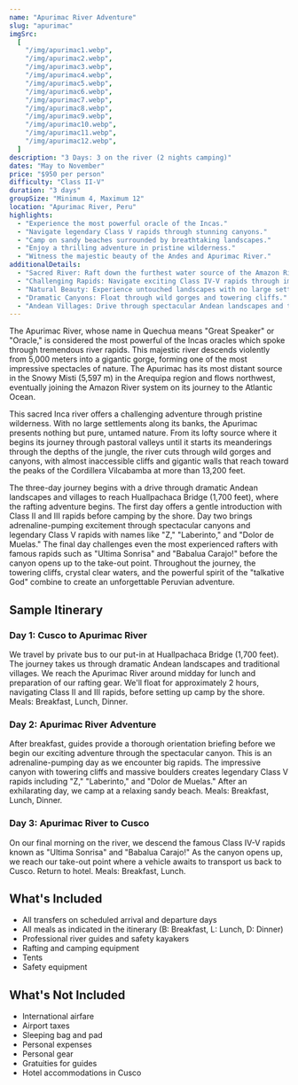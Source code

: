 ```yaml
---
name: "Apurimac River Adventure"
slug: "apurimac"
imgSrc:
  [
    "/img/apurimac1.webp",
    "/img/apurimac2.webp",
    "/img/apurimac3.webp",
    "/img/apurimac4.webp",
    "/img/apurimac5.webp",
    "/img/apurimac6.webp",
    "/img/apurimac7.webp",
    "/img/apurimac8.webp",
    "/img/apurimac9.webp",
    "/img/apurimac10.webp",
    "/img/apurimac11.webp",
    "/img/apurimac12.webp",
  ]
description: "3 Days: 3 on the river (2 nights camping)"
dates: "May to November"
price: "$950 per person"
difficulty: "Class II-V"
duration: "3 days"
groupSize: "Minimum 4, Maximum 12"
location: "Apurimac River, Peru"
highlights:
  - "Experience the most powerful oracle of the Incas."
  - "Navigate legendary Class V rapids through stunning canyons."
  - "Camp on sandy beaches surrounded by breathtaking landscapes."
  - "Enjoy a thrilling adventure in pristine wilderness."
  - "Witness the majestic beauty of the Andes and Apurimac River."
additionalDetails:
  - "Sacred River: Raft down the furthest water source of the Amazon River."
  - "Challenging Rapids: Navigate exciting Class IV-V rapids through impressive canyons."
  - "Natural Beauty: Experience untouched landscapes with no large settlements along the banks."
  - "Dramatic Canyons: Float through wild gorges and towering cliffs."
  - "Andean Villages: Drive through spectacular Andean landscapes and traditional villages."
---
```


The Apurimac River, whose name in Quechua means "Great Speaker" or "Oracle," is considered the most powerful of the Incas oracles which spoke through tremendous river rapids. This majestic river descends violently from 5,000 meters into a gigantic gorge, forming one of the most impressive spectacles of nature. The Apurimac has its most distant source in the Snowy Misti (5,597 m) in the Arequipa region and flows northwest, eventually joining the Amazon River system on its journey to the Atlantic Ocean.

This sacred Inca river offers a challenging adventure through pristine wilderness. With no large settlements along its banks, the Apurimac presents nothing but pure, untamed nature. From its lofty source where it begins its journey through pastoral valleys until it starts its meanderings through the depths of the jungle, the river cuts through wild gorges and canyons, with almost inaccessible cliffs and gigantic walls that reach toward the peaks of the Cordillera Vilcabamba at more than 13,200 feet.

The three-day journey begins with a drive through dramatic Andean landscapes and villages to reach Huallpachaca Bridge (1,700 feet), where the rafting adventure begins. The first day offers a gentle introduction with Class II and III rapids before camping by the shore. Day two brings adrenaline-pumping excitement through spectacular canyons and legendary Class V rapids with names like "Z," "Laberinto," and "Dolor de Muelas." The final day challenges even the most experienced rafters with famous rapids such as "Ultima Sonrisa" and "Babalua Carajo!" before the canyon opens up to the take-out point. Throughout the journey, the towering cliffs, crystal clear waters, and the powerful spirit of the "talkative God" combine to create an unforgettable Peruvian adventure.

## Sample Itinerary

### Day 1: Cusco to Apurimac River

We travel by private bus to our put-in at Huallpachaca Bridge (1,700 feet). The journey takes us through dramatic Andean landscapes and traditional villages. We reach the Apurimac River around midday for lunch and preparation of our rafting gear. We'll float for approximately 2 hours, navigating Class II and III rapids, before setting up camp by the shore. Meals: Breakfast, Lunch, Dinner.

### Day 2: Apurimac River Adventure

After breakfast, guides provide a thorough orientation briefing before we begin our exciting adventure through the spectacular canyon. This is an adrenaline-pumping day as we encounter big rapids. The impressive canyon with towering cliffs and massive boulders creates legendary Class V rapids including "Z," "Laberinto," and "Dolor de Muelas." After an exhilarating day, we camp at a relaxing sandy beach. Meals: Breakfast, Lunch, Dinner.

### Day 3: Apurimac River to Cusco

On our final morning on the river, we descend the famous Class IV-V rapids known as "Ultima Sonrisa" and "Babalua Carajo!" As the canyon opens up, we reach our take-out point where a vehicle awaits to transport us back to Cusco. Return to hotel. Meals: Breakfast, Lunch.

## What's Included

- All transfers on scheduled arrival and departure days
- All meals as indicated in the itinerary (B: Breakfast, L: Lunch, D: Dinner)
- Professional river guides and safety kayakers
- Rafting and camping equipment
- Tents
- Safety equipment

## What's Not Included

- International airfare
- Airport taxes
- Sleeping bag and pad
- Personal expenses
- Personal gear
- Gratuities for guides
- Hotel accommodations in Cusco
